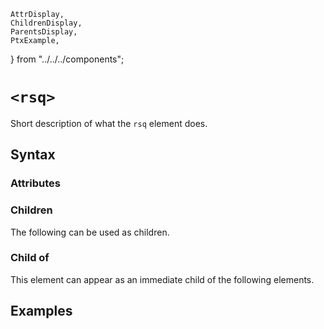     AttrDisplay,
    ChildrenDisplay,
    ParentsDisplay,
    PtxExample,
} from "../../../components";

# `<rsq>`

Short description of what the `rsq` element does.

## Syntax

### Attributes

<AttrDisplay name="rsq" />

### Children

The following can be used as children.

<ChildrenDisplay name="rsq" />

### Child of

This element can appear as an immediate child of the following elements.

<ParentsDisplay name="rsq" />

## Examples

    